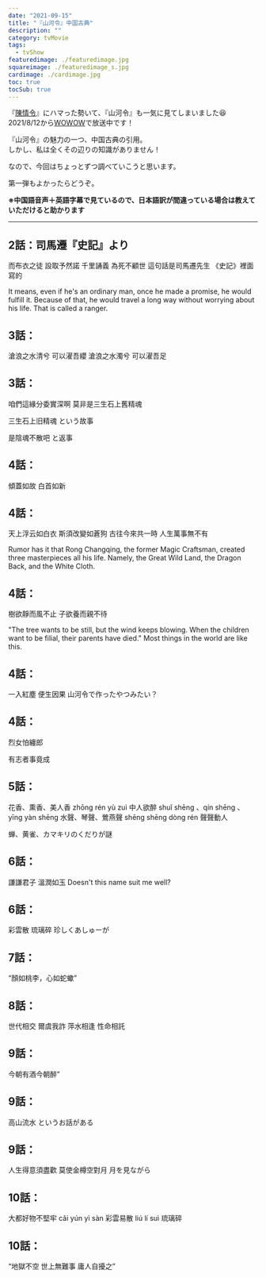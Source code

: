```yaml
---
date: "2021-09-15"
title: "『山河令』中国古典"
description: ""
category: tvMovie
tags:
  - tvShow
featuredimage: ./featuredimage.jpg
squareimage: ./featuredimage_s.jpg
cardimage: ./cardimage.jpg
toc: true
tocSub: true
---
```



<Youtube id="LUl2X99y6KM" />

『[陳情令](/tv-movie/the-untamed-for-beginner/)』にハマった勢いて、『山河令』も一気に見てしまいました😆  
2021/8/12から[WOWOW](https://www.wowow.co.jp/detail/173844)で放送中です！

『山河令』の魅力の一つ、中国古典の引用。  
しかし、私は全くその辺りの知識がありません！

なので、今回はちょっとずつ調べていこうと思います。

第一弾もよかったらどうぞ。

<InternalLink slug="/tv-movie/word-of-honor-all-characters/" />

__※中国語音声＋英語字幕で見ているので、日本語訳が間違っている場合は教えていただけると助かります__

---

## 2話：司馬遷『史記』より

而布衣之徒
設取予然諾
千里誦義
為死不顧世
這句話是司馬遷先生 《史記》裡面寫的

It means,
even if he's an ordinary man,
once he made a promise, he would fulfill it.
Because of that, he would travel a long way
without worrying about his life.
That is called a ranger.


## 3話：
滄浪之水清兮
可以濯吾纓
滄浪之水濁兮
可以濯吾足

## 3話：
咱們這緣分委實深啊
莫非是三生石上舊精魂

三生石上旧精魂 という故事

是陰魂不散吧 と返事

## 4話：
傾蓋如故 白首如新

## 4話：
天上浮云如白衣
斯須改變如蒼狗
古往今來共一時
人生萬事無不有

Rumor has it that Rong Changqing, the former Magic Craftsman,
created three masterpieces all his life.
Namely, the Great Wild Land,
the Dragon Back,
and the White Cloth.

## 4話：
樹欲靜而風不止
子欲養而親不待

"The tree wants to be still, but the wind keeps blowing.
When the children want to be filial, their parents have died."
Most things in the world are like this.

## 4話：
一入紅塵 便生因果
山河令で作ったやつみたい？

## 4話：
烈女怕纏郎

有志者事竟成


## 5話：
花香、熏香、美人香
zhōng rén yù zuì
中人欲醉
shuǐ shēng 、qín shēng 、yīng yàn shēng
水聲、琴聲、鶯燕聲
shēng shēng dòng rén
聲聲動人

蝉、黄雀、カマキリのくだりが謎

## 6話：
謙謙君子 溫潤如玉
Doesn't this name suit me well?

## 6話：
彩雲散 琉璃碎
珍しくあしゅーが

## 7話：
“顏如桃李，心如蛇蠍”

## 8話：
世代相交
爾虞我詐
萍水相逢
性命相託

## 9話：
今朝有酒今朝醉”

## 9話：
高山流水
というお話がある

## 9話：
人生得意須盡歡
莫使金樽空對月
月を見ながら

## 10話：
大都好物不堅牢
cǎi yún yì sàn
彩雲易散
liú lí suì
琉璃碎

## 10話：
“地獄不空
世上無難事
庸人自擾之”



<AffiliateBanner type="unext" />
